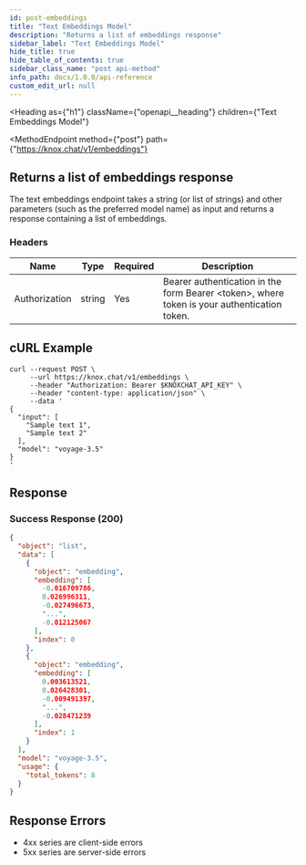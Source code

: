 ```yaml
---
id: post-embeddings
title: "Text Embeddings Model"
description: "Returns a list of embeddings response"
sidebar_label: "Text Embeddings Model"
hide_title: true
hide_table_of_contents: true
sidebar_class_name: "post api-method"
info_path: docs/1.0.0/api-reference
custom_edit_url: null
---
```



<Heading
  as={"h1"}
  className={"openapi__heading"}
  children={"Text Embeddings Model"}
>
</Heading>

<MethodEndpoint
  method={"post"}
  path={"https://knox.chat/v1/embeddings"}
>
</MethodEndpoint>

## Returns a list of embeddings response

The text embeddings endpoint takes a string (or list of strings) and other parameters (such as the preferred model name) as input and returns a response containing a list of embeddings.

### Headers

| Name | Type | Required | Description |
| ---- | ---- | -------- | ----------- |
| Authorization | string | Yes | Bearer authentication in the form Bearer \<token\>, where token is your authentication token. |

## cURL Example

```shell
curl --request POST \
     --url https://knox.chat/v1/embeddings \
     --header "Authorization: Bearer $KNOXCHAT_API_KEY" \
     --header "content-type: application/json" \
     --data '
{
  "input": [
    "Sample text 1",
    "Sample text 2"
  ],
  "model": "voyage-3.5"
}
'
```

## Response

### Success Response (200)

```json
{
  "object": "list",
  "data": [
    {
      "object": "embedding",
      "embedding": [
        -0.016709786,
        0.026996311,
        -0.027496673,
        "...",
        -0.012125067
      ],
      "index": 0
    },
    {
      "object": "embedding",
      "embedding": [
        0.003613521,
        0.026428301,
        -0.009491397,
        "...",
        -0.028471239
      ],
      "index": 1
    }
  ],
  "model": "voyage-3.5",
  "usage": {
    "total_tokens": 8
  }
}
```
## Response Errors

- 4xx series are client-side errors
- 5xx series are server-side errors